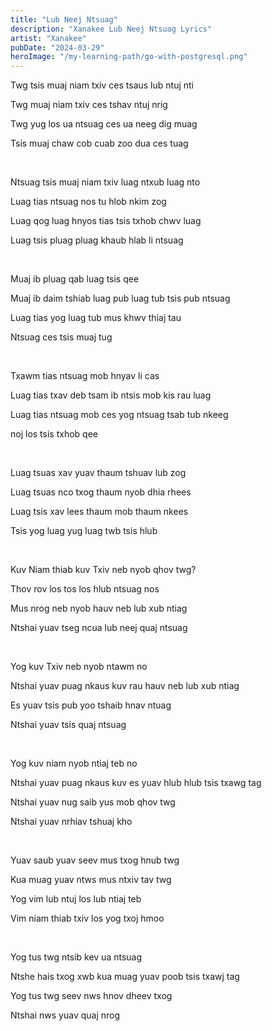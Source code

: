 ```yaml
---
title: "Lub Neej Ntsuag"
description: "Xanakee Lub Neej Ntsuag Lyrics"
artist: "Xanakee"
pubDate: "2024-03-29"
heroImage: "/my-learning-path/go-with-postgresql.png"
---
```


Twg tsis muaj niam txiv ces tsaus lub ntuj nti

Twg muaj niam txiv ces tshav ntuj nrig

Twg yug los ua ntsuag ces ua neeg dig muag

Tsis muaj chaw cob cuab zoo dua ces tuag

<br />

Ntsuag tsis muaj niam txiv luag ntxub luag nto

Luag tias ntsuag nos tu hlob nkim zog

Luag qog luag hnyos tias tsis txhob chwv luag

Luag tsis pluag pluag khaub hlab li ntsuag

<br />

Muaj ib pluag qab luag tsis qee

Muaj ib daim tshiab luag pub luag tub tsis pub ntsuag

Luag tias yog luag tub mus khwv thiaj tau

Ntsuag ces tsis muaj tug

<br />

Txawm tias ntsuag mob hnyav li cas

Luag tias txav deb tsam ib ntsis mob kis rau luag

Luag tias ntsuag mob ces yog ntsuag tsab tub nkeeg

noj los tsis txhob qee

<br />

Luag tsuas xav yuav thaum tshuav lub zog

Luag tsuas nco txog thaum nyob dhia rhees

Luag tsis xav lees thaum mob thaum nkees

Tsis yog luag yug luag twb tsis hlub

<br />

Kuv Niam thiab kuv Txiv neb nyob qhov twg?

Thov rov los tos los hlub ntsuag nos

Mus nrog neb nyob hauv neb lub xub ntiag

Ntshai yuav tseg ncua lub neej quaj ntsuag

<br />

Yog kuv Txiv neb nyob ntawm no

Ntshai yuav puag nkaus kuv rau hauv neb lub xub ntiag

Es yuav tsis pub yoo tshaib hnav ntuag

Ntshai yuav tsis quaj ntsuag

<br />

Yog kuv niam nyob ntiaj teb no

Ntshai yuav puag nkaus kuv es yuav hlub hlub tsis txawg tag

Ntshai yuav nug saib yus mob qhov twg

Ntshai yuav nrhiav tshuaj kho

<br />

Yuav saub yuav seev mus txog hnub twg

Kua muag yuav ntws mus ntxiv tav twg

Yog vim lub ntuj los lub ntiaj teb

Vim niam thiab txiv los yog txoj hmoo

<br />

Yog tus twg ntsib kev ua ntsuag

Ntshe hais txog xwb kua muag yuav poob tsis txawj tag

Yog tus twg seev nws hnov dheev txog

Ntshai nws yuav quaj nrog
